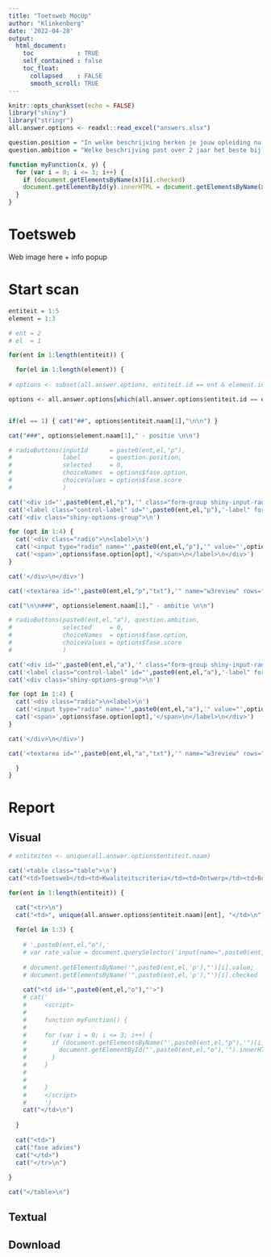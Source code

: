 ```yaml
---
title: "Toetsweb MocUp"
author: "Klinkenberg"
date: '2022-04-28'
output:
  html_document:
    toc            : TRUE
    self_contained : false
    toc_float:
      collapsed    : FALSE
      smooth_scroll: TRUE
---
```


```r
knitr::opts_chunk$set(echo = FALSE)
library("shiny")
library("stringr")
all.answer.options <- readxl::read_excel("answers.xlsx")

question.position = "In welke beschrijving herken je jouw opleiding nu het meest?"
question.ambition = "Welke beschrijving past over 2 jaar het beste bij jouw opleiding?"
```

```js
function myFunction(x, y) {
  for (var i = 0; i <= 3; i++) {
    if (document.getElementsByName(x)[i].checked)
    document.getElementById(y).innerHTML = document.getElementsByName(x)[i].value;
  }
}
```

# Toetsweb

Web image here + info popup

# Start scan

```r
entiteit = 1:5
element = 1:3

# ent = 2
# el  = 1

for(ent in 1:length(entiteit)) {

  for(el in 1:length(element)) {
    
# options <- subset(all.answer.options, entiteit.id == ent & element.id == el)

options <- all.answer.options[which(all.answer.options$entiteit.id == ent & all.answer.options$element.id == el),]


if(el == 1) { cat("##", options$entiteit.naam[1],"\n\n") }

cat("###", options$element.naam[1]," - positie \n\n")

# radioButtons(inputId      = paste0(ent,el,"p"), 
#              label        = question.position,
#              selected     = 0, 
#              choiceNames  = options$fase.option, 
#              choiceValues = options$fase.score
#              )

cat('<div id="',paste0(ent,el,"p"),'" class="form-group shiny-input-radiogroup shiny-input-container" role="radiogroup" aria-labelledby="21p-label" onchange="myFunction(\'',paste0(ent,el,"p"),'\', \'',paste0(ent,el,"o"),'\')">\n')
cat('<label class="control-label" id="',paste0(ent,el,"p"),'-label" for="',paste0(ent,el,"p"),'">',question.position,'</label>\n')
cat('<div class="shiny-options-group">\n')

for (opt in 1:4) {
  cat('<div class="radio">\n<label>\n')
  cat('<input type="radio" name="',paste0(ent,el,"p"),'" value="',options$fase.score[opt],'">')
  cat('<span>',options$fase.option[opt],'</span>\n</label>\n</div>')
}

cat('</div>\n</div>')

cat('<textarea id="',paste0(ent,el,"p","txt"),'" name="w3review" rows="4" cols="115">Licht dit antwoord toe.</textarea>')

cat("\n\n###", options$element.naam[1]," - ambitie \n\n")

# radioButtons(paste0(ent,el,"a"), question.ambition,
#              selected     = 0, 
#              choiceNames  = options$fase.option, 
#              choiceValues = options$fase.score
#              )

cat('<div id="',paste0(ent,el,"a"),'" class="form-group shiny-input-radiogroup shiny-input-container" role="radiogroup" aria-labelledby="21p-label">\n')
cat('<label class="control-label" id="',paste0(ent,el,"a"),'-label" for="',paste0(ent,el,"a"),'">',question.ambition,'</label>\n')
cat('<div class="shiny-options-group">\n')

for (opt in 1:4) {
  cat('<div class="radio">\n<label>\n')
  cat('<input type="radio" name="',paste0(ent,el,"a"),'" value="',options$fase.score[opt],'">')
  cat('<span>',options$fase.option[opt],'</span>\n</label>\n</div>')
}

cat('</div>\n</div>')

cat('<textarea id="',paste0(ent,el,"a","txt"),'" name="w3review" rows="4" cols="115">Welke stappen moeten er gezet worden om dit te bereiken?</textarea>')

  }
}
```

# Report

## Visual




```r
# entiteiten <- unique(all.answer.options$entiteit.naam)

cat('<table class="table">\n')
cat("<td>Toetsweb</td><td>Kwaliteitscriteria</td><td>Ontwerp</td><td>Borging</td><td>Fase</td>\n")

for(ent in 1:length(entiteit)) {

  cat("<tr>\n")
  cat("<td>", unique(all.answer.options$entiteit.naam)[ent], "</td>\n")
  
  for(el in 1:3) {
    
    # ',paste0(ent,el,"o"),'
    # var rate_value = document.querySelector('input[name=",paste0(ent,el,'p'),"]:checked').value;
    
    # document.getElementsByName('",paste0(ent,el,'p'),"')[i].value;
    # document.getElementsByName('",paste0(ent,el,'p'),"')[i].checked
    
    cat("<td id='",paste0(ent,el,"o"),"'>")
    # cat('
    #     <script>
    #     
    #     function myFunction() {
    #     
    #     for (var i = 0; i <= 3; i++) {
    #       if (document.getElementsByName("',paste0(ent,el,"p"),'")[i].checked) {
    #         document.getElementById("',paste0(ent,el,"o"),'").innerHTML = document.getElementsByName("',paste0(ent,el,"p"),'")[i].value; 
    #       }
    #     }
    #     
    #     
    #     }
    #     </script>
    #     ')
    cat("</td>\n")
 
  }
  
  cat("<td>")
  cat("fase advies")
  cat("</td>")
  cat("</tr>\n")
  
}

cat("</table>\n")
```


## Textual

## Download